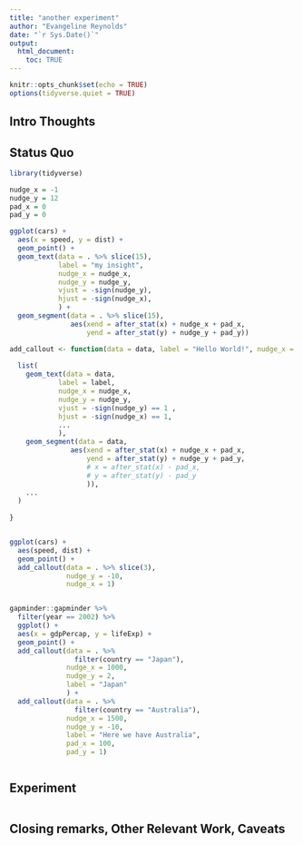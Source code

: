 ```yaml
---
title: "another experiment"
author: "Evangeline Reynolds"
date: "`r Sys.Date()`"
output: 
  html_document:
    toc: TRUE
---
```


```r
knitr::opts_chunk$set(echo = TRUE)
options(tidyverse.quiet = TRUE)
```




## Intro Thoughts


## Status Quo

```r
library(tidyverse)

nudge_x = -1
nudge_y = 12
pad_x = 0
pad_y = 0

ggplot(cars) + 
  aes(x = speed, y = dist) + 
  geom_point() + 
  geom_text(data = . %>% slice(15),
            label = "my insight",
            nudge_x = nudge_x,
            nudge_y = nudge_y, 
            vjust = -sign(nudge_y),
            hjust = -sign(nudge_x),
            ) +
  geom_segment(data = . %>% slice(15),
               aes(xend = after_stat(x) + nudge_x + pad_x,
                   yend = after_stat(y) + nudge_y + pad_y))
```


```r
add_callout <- function(data = data, label = "Hello World!", nudge_x = 0, nudge_y = 0, pad_x = 0, pad_y = 0, ...){
  
  list(
    geom_text(data = data,
            label = label,
            nudge_x = nudge_x,
            nudge_y = nudge_y, 
            vjust = -sign(nudge_y) == 1 ,
            hjust = -sign(nudge_x) == 1,
            ...
            ),
    geom_segment(data = data,
               aes(xend = after_stat(x) + nudge_x + pad_x,
                   yend = after_stat(y) + nudge_y + pad_y,
                   # x = after_stat(x) - pad_x,
                   # y = after_stat(y) - pad_y
                   )),
    ...
  )
    
}


ggplot(cars) +
  aes(speed, dist) + 
  geom_point() + 
  add_callout(data = . %>% slice(3), 
              nudge_y = -10, 
              nudge_x = 1)


gapminder::gapminder %>% 
  filter(year == 2002) %>% 
  ggplot() + 
  aes(x = gdpPercap, y = lifeExp) + 
  geom_point() + 
  add_callout(data = . %>% 
                filter(country == "Japan"),
              nudge_x = 1000,
              nudge_y = 2,
              label = "Japan" 
              ) + 
  add_callout(data = . %>% 
                filter(country == "Australia"),
              nudge_x = 1500,
              nudge_y = -10,
              label = "Here we have Australia",
              pad_x = 100,
              pad_y = 1)



```

## Experiment

```r

```



## Closing remarks, Other Relevant Work, Caveats
